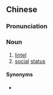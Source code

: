 {{also|门楣}}
==Chinese==
{{zh-forms|s=门楣}}

===Pronunciation===
{{zh-pron
|m=ménméi
|c=mun4 mei4
|h=pfs=mùn-mì
|mn=mn̂g-bâi
|cat=n
}}

===Noun===
{{zh-noun}}

# [[lintel]] {{gloss|of a door}}
# [[social]] [[status]] {{gloss|of one's family}}

====Synonyms====
* {{sense|social status of one's family}} {{zh-l|門第}}